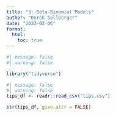 ```yaml
---
title: "3: Beta-Binomial Models"
author: "Derek Sollberger"
date: "2023-02-06"
format: 
  html:
    toc: true
---
```


```r
#| message: false
#| warning: false

library("tidyverse")
```

```r
#| message: false
#| warning: false
tips_df <- readr::read_csv("tips.csv")
```

```r
str(tips_df, give.attr = FALSE)
```

